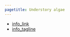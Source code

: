 ```yaml
---
pagetitle: Understory algae
---
```


- [info_link](https://olympiccoast.noaa.gov/living/marinelife/seaweed/seaweed.html)
- [info_tagline](One key part of kelp forests is the understory, which consists of algal species that cover the rocky reefs in a rich mosaic of greens, reds, and browns.)


